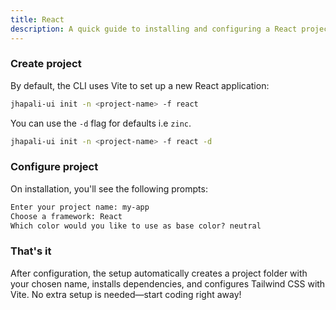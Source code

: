 ```yaml
---
title: React
description: A quick guide to installing and configuring a React project with ease.
---
```


<Steps>

### Create project

By default, the CLI uses Vite to set up a new React application:

```bash
jhapali-ui init -n <project-name> -f react
```

<Callout className="mt-4">

You can use the `-d` flag for defaults i.e `zinc`.

```bash
jhapali-ui init -n <project-name> -f react -d
```

</Callout>

### Configure project 

On installation, you'll see the following prompts:

```txt showLineNumbers
Enter your project name: my-app
Choose a framework: React
Which color would you like to use as base color? neutral
```

### That's it

After configuration, the setup automatically creates a project folder with your chosen name, installs dependencies, and configures Tailwind CSS with Vite. No extra setup is needed—start coding right away!

<ReactFileTreeDemo/>

</Steps>